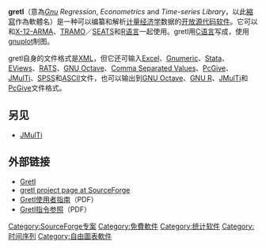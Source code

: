 {{Infobox_Software
|name = gretl
|logo = [[File:Gretl_logo.png|File:Gretl logo.png]]
|screenshot = [[File:Gretl_screenshot.png|300px]]
|caption = gretl螢幕截图
|developer = gretl开发组
|latest_release_version = 1.9.14
|latest_release_date = 2013年11月21日
|operating_system = [[跨平台|跨平台]]
|genre = [[计量经济学|计量经济分析]]
|license = [[GNU通用公共许可证|GPL]]
|website = http://gretl.sourceforge.net/
}}

'''gretl'''（意為''[[GNU通用公共许可证|Gnu]]'' ''Regression'', ''Econometrics'' and ''Time-series'' ''Library''，以此[[縮寫|縮寫]]作為軟體名）是一种可以编纂和解析[[计量经济学|计量经济学]]数据的[[开放源代码|开放源代码]][[软件|软件]]。它可以和[[X-12-ARMA|X-12-ARMA]]、[[TRAMO|TRAMO]]／[[SEATS|SEATS]]和[[R语言|R语言]]一起使用。gretl用[[C语言|C语言]]写成，使用[[gnuplot|gnuplot]]制图。

gretl自身的文件格式是[[XML|XML]]，但它还可输入[[Excel|Excel]]、[[Gnumeric|Gnumeric]]、[[Stata|Stata]]、[[EViews|EViews]]、[[RATS|RATS]]、[[GNU_Octave|GNU Octave]]、[[Csv|Comma Separated Values]]、[[PcGive|PcGive]]、[[JMulTi|JMulTi]]、[[SPSS|SPSS]]和[[ASCII|ASCII]]文件，也可以输出到[[GNU_Octave|GNU Octave]]、[[R语言|GNU R]]、[[JMulTi|JMulTi]]和[[PcGive|PcGive]]文件格式。

== 另见 ==
* [[JMulTi|JMulTi]]

== 外部链接 ==
* [http://gretl.sourceforge.net/ Gretl]{{Wayback|url=http://gretl.sourceforge.net/ |date=20150624060513 }}
* [http://sourceforge.net/projects/gretl/ gretl project page at SourceForge]{{Wayback|url=http://sourceforge.net/projects/gretl/ |date=20060627193904 }}
* [http://ricardo.ecn.wfu.edu/pub//gretl/manual/en/gretl-guide.pdf Gretl使用者指南]{{Wayback|url=http://ricardo.ecn.wfu.edu/pub//gretl/manual/en/gretl-guide.pdf |date=20131213171245 }}（PDF）
* [http://ricardo.ecn.wfu.edu/pub//gretl/manual/en/gretl-ref.pdf Gretl指令参照]{{Wayback|url=http://ricardo.ecn.wfu.edu/pub//gretl/manual/en/gretl-ref.pdf |date=20181215121225 }}（PDF）
{{Statistics-stub}}
{{数值分析软件}}

[[Category:SourceForge专案|Category:SourceForge专案]]
[[Category:免費軟件|Category:免費軟件]]
[[Category:统计软件|Category:统计软件]]
[[Category:时间序列|Category:时间序列]]
[[Category:自由圖表軟件|Category:自由圖表軟件]]